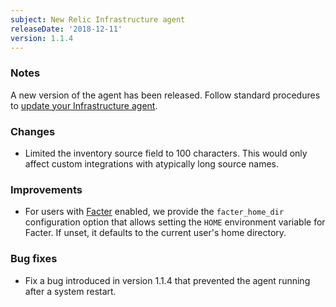 ```yaml
---
subject: New Relic Infrastructure agent
releaseDate: '2018-12-11'
version: 1.1.4
---
```


### Notes

A new version of the agent has been released. Follow standard procedures to [update your Infrastructure agent](/docs/infrastructure/new-relic-infrastructure/installation/update-infrastructure-agent).

### Changes

* Limited the inventory source field to 100 characters. This would only affect custom integrations with atypically long source names.

### Improvements

* For users with [Facter](https://docs.puppet.com/facter) enabled, we provide the `facter_home_dir` configuration option that allows setting the `HOME` environment variable for Facter. If unset, it defaults to the current user's home directory.

### Bug fixes

* Fix a bug introduced in version 1.1.4 that prevented the agent running after a system restart.
